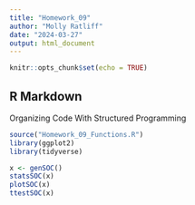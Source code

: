 ```yaml
---
title: "Homework_09"
author: "Molly Ratliff"
date: "2024-03-27"
output: html_document
---
```


```r
knitr::opts_chunk$set(echo = TRUE)
```

## R Markdown

Organizing Code With Structured Programming
```r
source("Homework_09_Functions.R")
library(ggplot2)
library(tidyverse)

x <- genSOC()
statsSOC(x)
plotSOC(x)
ttestSOC(x)
```


